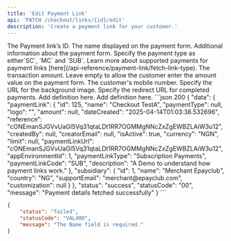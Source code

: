 ```yaml
---
title: 'Edit Payment Link'
api: 'PATCH /checkout/links/{id}/edit'
description: 'Create a payment link for your customer.'
---
```


<ParamField path="id" type="string" required>
  The Payment link’s ID.
</ParamField>

<ParamField body="Name" type="string" required>
  The name displayed on the payment form.
</ParamField>

<ParamField body="Description" type="string" required>
  Additional information about the payment form.
</ParamField>

<ParamField body="PaymentType" type="string" required>
  Specify the payment type as either`SC`, `MC` and `SUB`. Learn more about supported payments for payment links [here](/api-reference/payment-link/fetch-link-type).
</ParamField>

<ParamField body="Amount" type="string">
  The transaction amount. Leave empty to allow the customer enter the amount value on the payment form.
</ParamField>

<ParamField body="Mobile" type="string">
  The customer's mobile number.
</ParamField>

<ParamField body="BackgroundImage" type="string">
  Specify the URL for the background image.
</ParamField>

<ParamField body="Website" type="string">
  Specify the redirect URL for completed payments.
</ParamField>

<ParamField body="AuthOption" type="string">
  Add definition here.
</ParamField>

<ParamField body="Limit" type="string">
  Add definition here.
</ParamField>

<ResponseExample>
```json 200
{
    "data": {
        "paymentLink": {
            "id": 125,
            "name": "Checkout TestA",
            "paymentType": null,
            "logo": "",
            "amount": null,
            "dateCreated": "2025-04-14T01:03:38.532696",
            "reference": "cONEmanSJGVvUaGI5Vq31qtaLDt1RR7OGMMgNNcZxZgEWBZLAiW3u12",
            "createdBy": null,
            "creatorEmail": null,
            "isActive": true,
            "currency": "NGN",
            "limit": null,
            "paymentLinkUrl": "cONEmanSJGVvUaGI5Vq31qtaLDt1RR7OGMMgNNcZxZgEWBZLAiW3u12",
            "appEnvironmentId": 1,
            "paymentLinkType": "Subscription Payments",
            "paymentLinkCode": "SUB",
            "description": "A Demo to understand how payment links work."
        },
        "subsidiary": {
            "id": 1,
            "name": "Merchant Epayclub",
            "country": "NG",
            "supportEmail": "merchant@epayclub.com",
            "customization": null
        }
    },
    "status": "success",
    "statusCode": "00",
    "message": "Payment details fetched successfully"
}
```

```json 400
{
    "status": "failed",
    "statusCode": "VAL400",
    "message": "The Name field is required."
}
```
</ResponseExample>